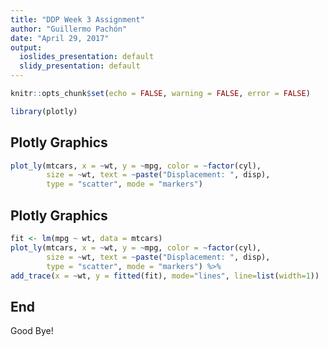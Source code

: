 ```yaml
---
title: "DDP Week 3 Assignment"
author: "Guillermo Pachón"
date: "April 29, 2017"
output:
  ioslides_presentation: default
  slidy_presentation: default
---
```


```r
knitr::opts_chunk$set(echo = FALSE, warning = FALSE, error = FALSE)
```

```r
library(plotly)
```
  

## Plotly Graphics

```r
plot_ly(mtcars, x = ~wt, y = ~mpg, color = ~factor(cyl),
        size = ~wt, text = ~paste("Displacement: ", disp),
        type = "scatter", mode = "markers")
```
  
  
## Plotly Graphics

```r
fit <- lm(mpg ~ wt, data = mtcars)
plot_ly(mtcars, x = ~wt, y = ~mpg, color = ~factor(cyl),
        size = ~wt, text = ~paste("Displacement: ", disp),
        type = "scatter", mode = "markers") %>%
add_trace(x = ~wt, y = fitted(fit), mode="lines", line=list(width=1))
```
  

## End

Good Bye!
